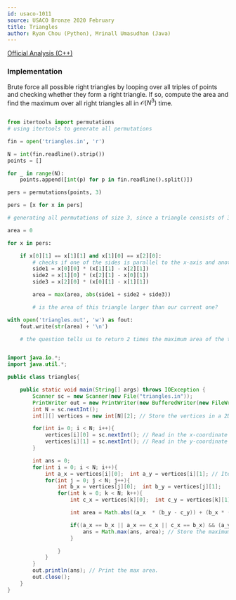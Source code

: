 ```yaml
---
id: usaco-1011
source: USACO Bronze 2020 February
title: Triangles
author: Ryan Chou (Python), Mrinall Umasudhan (Java)
---
```


[Official Analysis (C++)](http://www.usaco.org/current/data/sol_triangles_bronze_feb20.html)

### Implementation

Brute force all possible right triangles by looping over all triples of points
and checking whether they form a right triangle. If so, compute the area and
find the maximum over all right triangles all in $\mathcal{O}(N^3)$ time.

<LanguageSection>
 

<PySection>

```python

from itertools import permutations
# using itertools to generate all permutations

fin = open('triangles.in', 'r')

N = int(fin.readline().strip())
points = []

for _ in range(N):
	points.append([int(p) for p in fin.readline().split()])

pers = permutations(points, 3)

pers = [x for x in pers]

# generating all permutations of size 3, since a triangle consists of 3 points.

area = 0

for x in pers:

	if x[0][1] == x[1][1] and x[1][0] == x[2][0]:
		# checks if one of the sides is parallel to the x-axis and another is parallel to the y-axis.
		side1 = x[0][0] * (x[1][1] - x[2][1])
		side2 = x[1][0] * (x[2][1] - x[0][1])
		side3 = x[2][0] * (x[0][1] - x[1][1])

		area = max(area, abs(side1 + side2 + side3))

		# is the area of this triangle larger than our current one?

with open('triangles.out', 'w') as fout:
	fout.write(str(area) + '\n')

	# the question tells us to return 2 times the maximum area of the triangle


```

</PySection>

<JavaSection>

```java

import java.io.*;
import java.util.*;

public class triangles{

	public static void main(String[] args) throws IOException {
		Scanner sc = new Scanner(new File("triangles.in"));
		PrintWriter out = new PrintWriter(new BufferedWriter(new FileWriter("triangles.out")));
		int N = sc.nextInt();
		int[][] vertices = new int[N][2]; // Store the vertices in a 2D array

		for(int i= 0; i < N; i++){
			vertices[i][0] = sc.nextInt(); // Read in the x-coordinate
			vertices[i][1] = sc.nextInt(); // Read in the y-coordinate
		}

		int ans = 0;
		for(int i = 0; i < N; i++){
			int a_x = vertices[i][0];  int a_y = vertices[i][1]; // Iterate for the first vertices of the triangle.
			for(int j = 0; j < N; j++){
				int b_x = vertices[j][0];  int b_y = vertices[j][1];
				for(int k = 0; k < N; k++){
					int c_x = vertices[k][0];  int c_y = vertices[k][1];

					int area = Math.abs((a_x  * (b_y - c_y)) + (b_x * (c_y - a_y)) + (c_x * (a_y - b_y ))); // Calculate the area of the three triangles

					if((a_x == b_x || a_x == c_x || c_x == b_x) && (a_y == b_y || a_y == c_y || c_y == b_y)) { // Check if the triangle has any sides parallel to the X-axis and the Y-axis.
						ans = Math.max(ans, area); // Store the maximum area.
					}

				}
			}
		}
		out.println(ans); // Print the max area.
		out.close();
	}
}


```

</JavaSection>

</LanguageSection>
